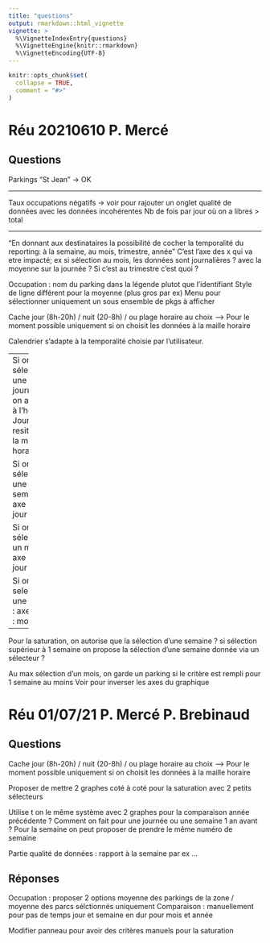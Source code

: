 ```yaml
---
title: "questions"
output: rmarkdown::html_vignette
vignette: >
  %\VignetteIndexEntry{questions}
  %\VignetteEngine{knitr::rmarkdown}
  %\VignetteEncoding{UTF-8}
---
```


```r
knitr::opts_chunk$set(
  collapse = TRUE,
  comment = "#>"
)
```

# Réu 20210610 P. Mercé

## Questions

Parkings "St Jean" -> OK

---

Taux occupations négatifs -> voir pour rajouter un onglet qualité de données avec les données incohérentes
Nb de fois par jour où on a libres > total

---

"En donnant aux destinataires la possibilité de cocher la temporalité du reporting: à la semaine, au mois, trimestre, année"
C'est l'axe des x qui va etre impacté; ex si sélection au mois, les données sont journalières ? avec la moyenne sur la journée ?
Si c'est au trimestre c'est quoi ?


Occupation : nom du parking dans la légende plutot que l'identifiant
Style de ligne différent pour la moyenne (plus gros par ex)
Menu pour sélectionner uniquement un sous ensemble de pkgs à afficher

Cache jour (8h-20h) / nuit (20-8h) / ou plage horaire au choix
--> Pour le moment possible uniquement si on choisit les données à la maille horaire

Calendrier s'adapte à la temporalité choisie par l'utilisateur.

-----
Si on sélectionne une journée : on affiche à l'heure ?
Journée resittuée à la maille horaire

Si on sélectionne une semaine : axe des x : jour

Si on sélectionne un mois : axe des x : jour

Si on selectionne une année : axe des x : mois
----
Pour la saturation, on autorise que la sélection d'une semaine ? si sélection supérieur à 1 semaine on propose la sélection d'une semaine donnée via un sélecteur ?

Au max sélection d'un mois, on garde un parking si le critère est rempli pour 1 semaine au moins
Voir pour inverser les axes du graphique


# Réu 01/07/21 P. Mercé P. Brebinaud

## Questions

Cache jour (8h-20h) / nuit (20-8h) / ou plage horaire au choix
--> Pour le moment possible uniquement si on choisit les données à la maille horaire

Proposer de mettre 2 graphes coté à coté pour la saturation avec 2 petits sélecteurs

Utilise t on le même système avec 2 graphes pour la comparaison année précédente ?
Comment on fait pour une journée ou une semaine 1 an avant ? 
Pour la semaine on peut proposer de prendre le même numéro de semaine

Partie qualité de données : rapport à la semaine par ex ...

## Réponses

Occupation : proposer 2 options moyenne des parkings de la zone / moyenne des parcs sélctionnés uniquement 
Comparaison : manuellement pour pas de temps jour et semaine
en dur pour mois et année

Modifier panneau pour avoir des critères manuels pour la saturation




